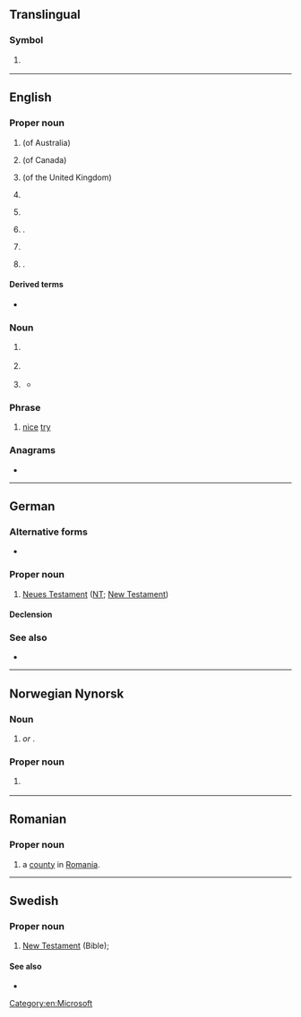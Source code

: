 {{also|n.t.|N.T.|N. T.|NT}}
==Translingual==

===Symbol===
{{mul-symbol}}

# {{ISO 3166|1|2|obs=1|Saudi Arabian–Iraqi neutral zone|from=1974|to=1993}}
#: {{syn|mul|NTZ|qq1={{w|ISO 3166-1 alpha-3|alpha-3}}}}

----

==English==
{{wikipedia}}

===Proper noun===
{{en-proper noun}}

# {{initialism of|en|[[Northern Territory]]}} (of Australia)
#: {{coordinate terms|en|ACT|NSW|QLD|SA|TAS|VIC|WA}}
# {{initialism of|en|[[Northwest Territories]]}} (of Canada)
#: {{coordinate terms|en|AB|BC|MB|NB|NL|NS|NU|ON|PE|QC|SK|YT}}
# {{initialism of|en|{{w|National Trust for Places of Historic Interest or Natural Beauty}}}} (of the United Kingdom)
# {{lb|en|Christianity}} {{initialism of|en|[[New Testament]]}}
#: {{cot|en|OT}}
# {{initialism of|en|New Territories|t=region of Hong Kong}}
# {{lb|en|computing}} {{ellipsis of|en|{{w|Windows NT}}}}.
# {{lb|en|stock symbol}} {{abbreviation of|en|[[w:Nortel|Nortel]]}}
# {{abbreviation of|en|[[East Nusa Tenggara]]|dot=,}} {{place|en|province|c/Indonesia}}.

====Derived terms====
* {{l|en|NTFS}}

===Noun===
{{en-noun}}

# {{lb|en|music}} {{initialism of|en|neighbor tone}}
# {{lb|en|organic chemistry}} {{init of|en|[[neurotensin]]}}
# {{init of|en|[[neurotypical]]}}
#: {{coordinate terms|en|ND|t=[[neurodivergent]]}}
#* {{quote-journal|en|author=Harvey Blume|title=Autistics, freed from face-to-face encounters, are communicating in cyberspace.|work=The New York Times|date=1997-06-30|url=https://www.nytimes.com/1997/06/30/business/autistics-freed-from-face-to-face-encounters-are-communicating-in-cyberspace.html|issn=0362-4331|passage=This was brought home to me, an '''NT''', when I asked an autistic E-mail correspondent, who is mordantly expressive on line, what it would be like to meet.}}

===Phrase===
{{head|en|phrase}}

# {{lb|en|internet slang}} [[nice]] [[try]]

===Anagrams===
* {{anagrams|en|a=nt|TN|Tn|tn}}

[[Category:en:Microsoft]]

----

==German==

===Alternative forms===
* {{alter|de|N. T.}}

===Proper noun===
{{de-proper noun|n,(s)}}

# [[Neues Testament]] ([[#English|NT]]; [[New Testament]])

====Declension====
{{de-ndecl|n,(s).sg}}

===See also===
* {{l|de|AT}}

----

==Norwegian Nynorsk==

===Noun===
{{nn-noun-n1|NT-}}

# {{init of|nn|nytestament|nodot=1}} ''or'' '''{{l|nn|nytestamentet}}'''.

===Proper noun===
{{head|nn|proper noun|g=n}}

# {{init of|nn|Det nye testamentet}}
#: {{coordinate terms|nn|GT}}

----

==Romanian==

===Proper noun===
{{head|ro|proper noun}}

# {{abbreviation of|ro|Neamț|dot=,}} a [[county]] in [[Romania]].

----

==Swedish==

===Proper noun===
{{sv-proper noun|?|NT:s}}

# [[New Testament]] (Bible); {{abbreviation of|sv|Nya Testamentet}}

====See also====
* {{l|sv|GT}}